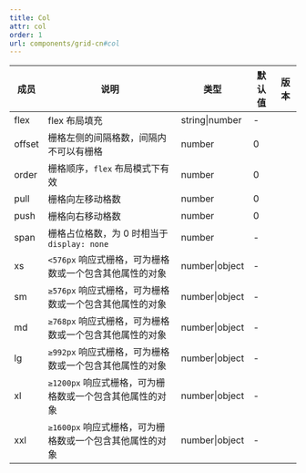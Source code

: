 ```yaml
---
title: Col
attr: col
order: 1
url: components/grid-cn#col
---
```



| 成员 | 说明 | 类型 | 默认值 | 版本 |
| --- | --- | --- | --- | --- |
| flex | flex 布局填充 | string\|number | - |  |
| offset | 栅格左侧的间隔格数，间隔内不可以有栅格 | number | 0 |  |
| order | 栅格顺序，`flex` 布局模式下有效 | number | 0 |  |
| pull | 栅格向左移动格数 | number | 0 |  |
| push | 栅格向右移动格数 | number | 0 |  |
| span | 栅格占位格数，为 0 时相当于 `display: none` | number | - |  |
| xs | `<576px` 响应式栅格，可为栅格数或一个包含其他属性的对象 | number\|object | - |  |
| sm | `≥576px` 响应式栅格，可为栅格数或一个包含其他属性的对象 | number\|object | - |  |
| md | `≥768px` 响应式栅格，可为栅格数或一个包含其他属性的对象 | number\|object | - |  |
| lg | `≥992px` 响应式栅格，可为栅格数或一个包含其他属性的对象 | number\|object | - |  |
| xl | `≥1200px` 响应式栅格，可为栅格数或一个包含其他属性的对象 | number\|object | - |  |
| xxl | `≥1600px` 响应式栅格，可为栅格数或一个包含其他属性的对象 | number\|object | - |  |

